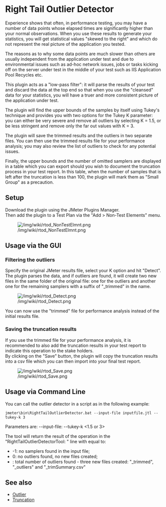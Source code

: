 = Right Tail Outlier Detector =
Experience shows that often, in performance testing, you may have a number of data points whose elapsed times are significantly higher than your normal observations. When you use these results to generate your statistics, you will get statistical values "skewed to the right" and which do not represent the real picture of the application you tested. 

The reasons as to why some data points are much slower than others are usually independent from the application under test and due to environmental issues such as ad-hoc network issues, jobs or tasks kicking off on the server under test in the middle of your test such as IIS Application Pool Recycles etc.

This plugin acts as a "low-pass filter": it will parse the results of your test and discard the data at the top end so that when you use the "cleansed" data for your statistics, you will have a truer and more consistent picture of the application under test.

The plugin will find the upper bounds of the samples by itself using Tukey's technique and provides you with two options for the Tukey K parameter: you can either be very severe and remove all outliers by selecting K = 1.5, or be less stringent and remove only the far out values with K = 3.

The plugin will save the trimmed results and the outliers in two separate files. You can then use the trimmed results file for your performance analysis; you may also review the list of outliers to check for any potential issues.

Finally, the upper bounds and the number of omitted samplers are displayed in a table which you can export should you wish to document the truncation process in your test report.
In this table, when the number of samples that is left after the truncation is less than 100, the plugin will mark them as "Small Group" as a precaution.

== Setup ==
Download the plugin using the JMeter Plugins Manager.<br>
Then add the plugin to a Test Plan via the "Add > Non-Test Elements" menu.

[[File:/img/wiki/rtod_NonTestElmnt.png]]

== Usage via the GUI ==
=== Filtering the outliers ===
Specify the original JMeter results file, select your K option and hit "Detect".<br>
The plugin parses the data, and if outliers are found, it will create two new files in the same folder of the original file: one for the outliers and another one for the remaining samplers with a suffix of "_trimmed" in the name.

[[File:/img/wiki/rtod_Detect.png]]

You can now use the "trimmed" file for performance analysis instead of the initial results file.

=== Saving the truncation results ===
If you use the trimmed file for your performance analysis, it is recommended to also add the truncation results in your test report to indicate this operation to the stake holders.<br>
By clicking on the "Save" button, the plugin will copy the truncation results into a csv file which you can then import into your final test report.

[[File:/img/wiki/rtod_Save.png]]

== Usage via Command Line ==
You can call the outlier detector in a script as in the following example:

<code>jmeter\bin\RightTailOutlierDetector.bat --input-file inputfile.jtl --tukey-k 3</code>

Parameters are:
--input-file: <filenameIn> --tukey-k <1.5 or 3>

The tool will return the result of the operation in the "RightTailOutlierDetectorTool: <returnedId>" line with <returnedId> equal to:
* -1: no samplers found in the input file;
* 0: no outliers found, no new files created;
* <any positive number>: total number of outliers found - three new files created: "_trimmed", "_outliers" and "_trimSummary.csv"

== See also ==
* [https://en.wikipedia.org/wiki/Outlier Outlier]
* [https://en.wikipedia.org/wiki/Truncation_(statistics) Truncation]
